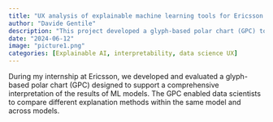```yaml
---
title: "UX analysis of explainable machine learning tools for Ericsson's data scientists"
author: "Davide Gentile"
description: "This project developed a glyph-based polar chart (GPC) to enhance the interpretability of machine learning models for data scientists. The tool enables comparisons of explanations across different models and computational methods. User experience evaluations with Ericsson data scientists showed that the GPC helped identify key model variables, compare various explanation techniques, and perform logical reviews of model outputs. This project was conducted during my internship at Ericsson's Global AI Accelerator. "
date: "2024-06-12"
image: "picture1.png"
categories: [Explainable AI, interpretability, data science UX]
---
```


During my internship at Ericsson, we developed and evaluated a glyph-based polar chart (GPC) designed to support a comprehensive interpretation of the results of ML models. The GPC enabled data scientists to compare different explanation methods within the same model and across models.
